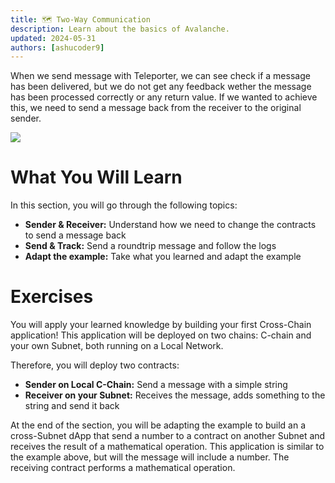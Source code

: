 ```yaml
---
title: 🗺️ Two-Way Communication
description: Learn about the basics of Avalanche.
updated: 2024-05-31
authors: [ashucoder9]
---
```


When we send message with Teleporter, we can see check if a message has been delivered, but we do not get any feedback wether the message has been processed correctly or any return value. If we wanted to achieve this, we need to send a message back from the receiver to the original sender.

![](/course-images/teleporter/two-way-communication.png)

# What You Will Learn

In this section, you will go through the following topics:

- **Sender & Receiver:** Understand how we need to change the contracts to send a message back
- **Send & Track:** Send a roundtrip message and follow the logs
- **Adapt the example:** Take what you learned and adapt the example

# Exercises
You will apply your learned knowledge by building your first Cross-Chain application! This application will be deployed on two chains: C-chain and your own Subnet, both running on a Local Network.

Therefore, you will deploy two contracts:

- **Sender on Local C-Chain:** Send a message with a simple string
- **Receiver on your Subnet:** Receives the message, adds something to the string and send it back

At the end of the section, you will be adapting the example to build an a cross-Subnet dApp that send a number to a contract on another Subnet and receives the result of a mathematical operation. This application is similar to the example above, but will the message will include a number. The receiving contract performs a mathematical operation. 